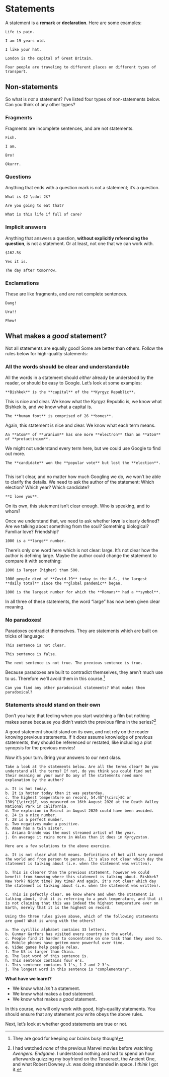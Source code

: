 # Statements

A statement is a **remark** or **declaration**. Here are some examples:

```example
Life is pain.

```

```example
I am 19 years old.

```

```example
I like your hat.

```

```example
London is the capital of Great Britain.

```

```example
Four people are traveling to different places on different types of transport.

```

## Non-statements    

So what is *not* a statement? I've listed four types of non-statements below. Can you think of any other types?

### Fragments

Fragments are incomplete sentences, and are not statements.

```example
Fish.

```

```example
I am.

```

```example
Bro!

```

```example
Okurrr.

```

### Questions

Anything that ends with a question mark is not a statement; it's a question.

```example
What is $2 \cdot 2$?

```

```example
Are you going to eat that?

```

```example
What is this life if full of care?

```

### Implicit answers

Anything that answers a question, **without explicitly referencing the question**, is not a statement. Or at least, not one that we can work with.

```example
$162.5$

```

```example
Yes it is.

```

```example
The day after tomorrow.

```

### Exclamations

These are like fragments, and are not complete sentences.

```example
Dang!

```

```example
Ura!!

```

```example
Phew!

```

## What makes a *good* statement?

Not all statements are equally good! Some are better than others. Follow the rules below for high-quality statements:
    
### All the words should be clear and understandable

All the words in a statement should *either* already be understood by the reader, or should be easy to Google. Let's look at some examples:

```example
**Bishkek** is the **capital** of the **Kyrgyz Republic**.

```

This is nice and clear. We know what the Kyrgyz Republic is, we know what Bishkek is, and we know what a capital is.

```example
The **human foot** is comprised of 26 **bones**.

```

Again, this statement is nice and clear. We know what each term means.
    
```example
An **atom** of **uranium** has one more **electron** than an **atom** of **protactinium**.

```

We might not understand every term here, but we could use Google to find out more.
    
```example
The **candidate** won the **popular vote** but lost the **election**.
    
```

This isn't clear, and no matter how much Googling we do, we won't be able to clarify the details. We need to ask the author of the statement: Which election? Which year? Which candidate?
    
```example
**I love you**.

```

On its own, this statement isn't clear enough. Who is speaking, and to whom?

Once we understand that, we need to ask whether **love** is clearly defined? Are we talking about something from the soul? Something biological? Familiar love? Friendship?
    
```example
1000 is a **large** number.

```

There's only one word here which is not clear: large. It's not clear how the author is defining large. Maybe the author could change the statement to compare it with something:

```example
1000 is larger (higher) than 500.

```

```example
1000 people died of **Covid-19** today in the U.S., the largest **daily total** since the **global pandemic** began.

```
        
```example
1000 is the largest number for which the **Romans** had a **symbol**.

```

In all three of these statements, the word "large" has now  been given clear meaning.

### No paradoxes!

Paradoxes contradict themselves. They are statements which are built on tricks of language:
    
```example
This sentence is not clear.

```

```example
This sentence is false.

```

```example
The next sentence is not true. The previous sentence is true.

```
            
Because paradoxes are built to contradict themselves, they aren't much use to us. Therefore we'll avoid them in this course.^[They are good for keeping our brains busy though!]

<div class="alert alert-danger" role="alert">
```exercise
Can you find any other paradoxical statements? What makes them paradoxical?

```  
</div>

### Statements should stand on their own

Don't you hate that feeling when you start watching a film but nothing makes sense because you didn't watch the previous films in the series?^[I had watched *none* of the previous Marvel movies before watching *Avengers: Endgame*. I understood nothing and had to spend an hour afterwards quizzing my boyfriend on the Tesseract, the Ancient One, and what Robert Downey Jr. was doing stranded in space. I *think* I got it.]
    
A good statement should stand on its own, and not rely on the reader knowing previous statements. If it *does* assume knowledge of previous statements, they should be referenced or restated, like including a plot synopsis for the previous movies!

Now it's your turn. Bring your answers to our next class. 

<div class="alert alert-info" role="alert">
```exercise
Take a look at the statements below. Are all the terms clear? Do you understand all the terms? If not, do you think you could find out their meaning on your own? Do any of the statements need more explanation by the author?
    
a. It is hot today.
b. It is hotter today than it was yesterday.
c. The highest temperature on record, 54.4$^{\circ}$C or 130$^{\circ}$F, was measured on 16th August 2020 at the Death Valley National Park in California.
d. The explosion in Beirut in August 2020 could have been avoided.
e. 24 is a nice number.
f. 28 is a perfect number.
g. Two negatives make a positive.
h. Aman has a twin sister.
i. Ariana Grande was the most streamed artist of the year.
j. On average it rains more in Wales than it does in Kyrgyzstan.

```
</div>

```solution
Here are a few solutions to the above exercise.

a. It is not clear what hot means. Definitions of hot will vary around the world and from person to person. It's also not clear which day the statement is talking about (i.e. when the statement was written).

b. This is clearer than the previous statement, however we could benefit from knowing where this statement is talking about. Bishkek? New York? Night time? Day time? And again, it's not clear which day the statement is talking about (i.e. when the statement was written).

c. This is pefectly clear. We know where and when the statement is talking about, that it is referring to a peak temperature, and that it is not claiming that this was indeed the highest temperature ever on Earth, merely that it is the highest on record.

```

<div class="alert alert-info" role="alert">
```exercise
Using the three rules given above, which of the following statements are good? What is wrong with the others?
    
a. The cyrillic alphabet contains 33 letters.
b. Gunnar Garfors has visited every country in the world.
c. People find it harder to concentrate on one task than they used to.
d. Mobile phones have gotten more powerful over time.
e. Video games help people relax.
f. The US is larger than China.
g. The last word of this sentence is.
h. This sentence contains four e's.
i. This sentence contains 3 1's, 1 2 and 2 3's.
j. The longest word in this sentence is "complementary".

```
</div>

<div class="alert alert-success" role="alert">
<strong> What have we learnt? </strong> 

- We know what *isn't* a statement.
- We know what makes a *bad* statement.
- We know what makes a *good* statement.

</div>

In this course, we will only work with good, high-quality statements. You should ensure that any statement *you* write obeys the above rules.
        
Next, let's look at whether good statements are true or not. 
